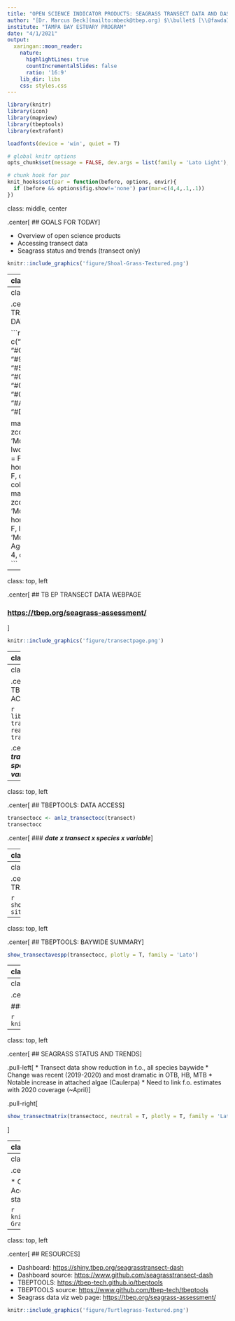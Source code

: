 ```yaml
---
title: "OPEN SCIENCE INDICATOR PRODUCTS: SEAGRASS TRANSECT DATA AND DASHBOARD"
author: "[Dr. Marcus Beck](mailto:mbeck@tbep.org) $\\bullet$ [\\@fawda123](https://twitter.com/fawda123)	$\\bullet$ [#TampaBayOpensci](https://twitter.com/hashtag/TampaBayOpenSci?src=hashtag_click)"
institute: "TAMPA BAY ESTUARY PROGRAM"
date: "4/1/2021"
output:
  xaringan::moon_reader:
    nature:
      highlightLines: true
      countIncrementalSlides: false
      ratio: '16:9'
    lib_dir: libs
    css: styles.css
---
```


```r
library(knitr)
library(icon)
library(mapview)
library(tbeptools)
library(extrafont)

loadfonts(device = 'win', quiet = T)

# global knitr options
opts_chunk$set(message = FALSE, dev.args = list(family = 'Lato Light'), echo = F, warning = F, dpi = 300, fig.align = 'center')

# chunk hook for par
knit_hooks$set(par = function(before, options, envir){
  if (before && options$fig.show!='none') par(mar=c(4,4,.1,.1))
})
```

class: middle, center

.center[
## GOALS FOR TODAY
]

* Overview of open science products
* Accessing transect data
* Seagrass status and trends (transect only)

```r
knitr::include_graphics('figure/Shoal-Grass-Textured.png')
```

---
class: top, left

.center[
## EXISTING SEAGRASS DATA
]

.pull-left[
.center[
### District coverage maps
]

* Photointerpretation of aerial imagery
* Coverage estimates for tracking programmatic goals
* Updated every two years, beginning 1988
]

.pull-right[
.center[
### Transect data
]

* Field data collected annually by TBEP and partners
* Information on species abundance, location
* 61 transects monitored since 1998
]

---
class: top, left

.center[
## TRANSECT DATA
]

```r
cols <- c("#E16A86", "#CB7F2F", "#9F9400", "#50A315", "#00AC79", "#00AAB7", "#009ADE", "#A87BE4", "#DA65C3")

mapview(trnpts, zcol = 'MonAgency', lwd = 0, legend = F, homebutton = F, col.regions = cols) + 
  mapview(trnlns, zcol = 'MonAgency', homebutton = F, layer.name = 'Monitoring Agency', lwd = 4, color = cols)
```

---
class: top, left

.center[
## TB EP TRANSECT DATA WEBPAGE

### <https://tbep.org/seagrass-assessment/>
]

```r
knitr::include_graphics('figure/transectpage.png')
```

---
class: top, left

.center[
## TBEPTOOLS SOFTWARE PACKAGE
]

.pull-left[
* Import raw data, estimate indicators, and report outcomes
* Freely available on GitHub for version control and to engage with users
* Workhorse for report cards and dashboards
]

.pull-right[
```r
knitr::include_graphics('figure/tbeptoolshex2.PNG')
```
### <https://tbep-tech.github.io/tbeptools>
]

---
class: top, left

.center[
## TBEPTOOLS: DATA ACCESS
]

```r
library(tbeptools)
transect <- read_transect()
transect
```
```r
transect[, c(3, 4, 5, 6, 7, 9, 10)]
```

.center[
### __*date x transect x site x species x variable*__
]

---
class: top, left

.center[
## TBEPTOOLS: DATA ACCESS
]

```r
transectocc <- anlz_transectocc(transect)
transectocc
```

.center[
### __*date x transect x species x variable*__
]

---
class: top, left

.center[
## TBEPTOOLS: TRANSECT SUMMARY
]

```r
show_transect(transect, site = 'S1T16', plotly = T)
```
 
---
class: top, left

.center[
## TBEPTOOLS: TRANSECT SUMMARY
]

```r
show_transectsum(transectocc, site = 'S1T16')
```
 
---
class: top, left

.center[
## TBEPTOOLS: BAYWIDE SUMMARY
]

```r
show_transectavespp(transectocc, plotly = T, family = 'Lato')
```

---
class: top, left

.center[
## TBEPTOOLS: BAYWIDE SUMMARY
]

```r
show_transectmatrix(transectocc, neutral = T, plotly = T, family = 'Lato')
```

---
class: top, left

.center[
## SEAGRASS TRANSECT DASHBOARD

### <https://shiny.tbep.org/seagrassransect-dash>
]

```r
knitr::include_graphics('figure/seagrassdash.PNG')
```

---
class: top, left

.center[
## SEAGRASS STATUS AND TRENDS
]

.pull-left[
* Transect data show reduction in f.o., all species baywide
* Change was recent (2019-2020) and most dramatic in OTB, HB, MTB
* Notable increase in attached algae (Caulerpa)
* Need to link f.o. estimates with 2020 coverage (~April)
]

.pull-right[
```r
show_transectmatrix(transectocc, neutral = T, plotly = T, family = 'Lato')
```
]

---
class: middle, center

.center[
## FORTHCOMING COVERAGE DASHBOARD
]

```r
knitr::include_graphics('figure/seagrasscoverdash.png')
```

---
class: middle, center

.center[
## GOALS FOR TODAY
]

* Overview of open science products
* Accessing transect data
* Seagrass status and trends (transect only)

```r
knitr::include_graphics('figure/Shoal-Grass-Textured.png')
```

---
class: top, left

.center[
## RESOURCES
]

* Dashboard: <https://shiny.tbep.org/seagrasstransect-dash>
* Dashboard source: <https://www.github.com/seagrasstransect-dash>
* TBEPTOOLS: <https://tbep-tech.github.io/tbeptools>
* TBEPTOOLS source: <https://www.github.com/tbep-tech/tbeptools>
* Seagrass data viz web page: <https://tbep.org/seagrass-assessment/>

```r
knitr::include_graphics('figure/Turtlegrass-Textured.png')
```